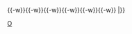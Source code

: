 {{鐵道路線|
| 模板名稱 = 雄勝線
| 名稱 = [[羽後交通]]{{Translink|ja|羽後交通雄勝線|雄勝線}}（廢線）
| 代表色  =  #aaa
| 背景顏色 = #ccc
| 車站列表 = [[鶴岡站|鶴岡]]{{-w}}{{Translink|ja|羽後山田駅|羽後山田站|羽後山田}}{{-w}}{{Translink|ja|貝沢駅|貝澤站|貝澤}}{{-w}}{{Translink|ja|羽後三輪駅|羽後三輪站|羽後三輪}}{{-w}}{{Translink|ja|あぐりこ駅|あぐりこ站|あぐりこ}}{{-w}}{{Translink|ja|西馬音内駅|西馬音內站|西馬音內}}{{-w}}{{Translink|ja|元西馬音内駅|元西馬音內站|元西馬音內}}{{-w}}{{Translink|ja|梺駅|梺站|梺}}
|}}<noinclude>
[[Category:日本鐵路路線模板|O]]
</noinclude>